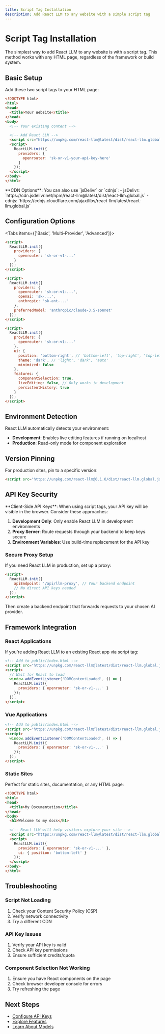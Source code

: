 ```yaml
---
title: Script Tag Installation
description: Add React LLM to any website with a simple script tag
---
```



# Script Tag Installation

The simplest way to add React LLM to any website is with a script tag. This method works with any HTML page, regardless of the framework or build system.

## Basic Setup

Add these two script tags to your HTML page:

```html
<!DOCTYPE html>
<html>
<head>
  <title>Your Website</title>
</head>
<body>
  <!-- Your existing content -->
  
  <!-- Add React LLM -->
  <script src="https://unpkg.com/react-llm@latest/dist/react-llm.global.js"></script>
  <script>
    ReactLLM.init({
      providers: {
        openrouter: 'sk-or-v1-your-api-key-here'
      }
    });
  </script>
</body>
</html>
```

<Callout type="info">
**CDN Options**: You can also use `jsDelivr` or `cdnjs`:
- jsDelivr: `https://cdn.jsdelivr.net/npm/react-llm@latest/dist/react-llm.global.js`
- cdnjs: `https://cdnjs.cloudflare.com/ajax/libs/react-llm/latest/react-llm.global.js`
</Callout>

## Configuration Options

<Tabs items={['Basic', 'Multi-Provider', 'Advanced']}>
<Tab value="Basic">

```html
<script>
  ReactLLM.init({
    providers: {
      openrouter: 'sk-or-v1-...'
    }
  });
</script>
```

</Tab>
<Tab value="Multi-Provider">

```html
<script>
  ReactLLM.init({
    providers: {
      openrouter: 'sk-or-v1-...',
      openai: 'sk-...',
      anthropic: 'sk-ant-...'
    },
    preferredModel: 'anthropic/claude-3.5-sonnet'
  });
</script>
```

</Tab>
<Tab value="Advanced">

```html
<script>
  ReactLLM.init({
    providers: {
      openrouter: 'sk-or-v1-...'
    },
    ui: {
      position: 'bottom-right', // 'bottom-left', 'top-right', 'top-left'
      theme: 'dark', // 'light', 'dark', 'auto'
      minimized: false
    },
    features: {
      componentSelection: true,
      liveEditing: false, // Only works in development
      persistentHistory: true
    }
  });
</script>
```

</Tab>
</Tabs>

## Environment Detection

React LLM automatically detects your environment:

- **Development**: Enables live editing features if running on localhost
- **Production**: Read-only mode for component exploration

## Version Pinning

For production sites, pin to a specific version:

```html
<script src="https://unpkg.com/react-llm@0.1.0/dist/react-llm.global.js"></script>
```

## API Key Security

<Callout type="warning">
**Client-Side API Keys**: When using script tags, your API key will be visible in the browser. Consider these approaches:

1. **Development Only**: Only enable React LLM in development environments
2. **Proxy Server**: Route requests through your backend to keep keys secure
3. **Environment Variables**: Use build-time replacement for the API key
</Callout>

### Secure Proxy Setup

If you need React LLM in production, set up a proxy:

```html
<script>
  ReactLLM.init({
    apiEndpoint: '/api/llm-proxy', // Your backend endpoint
    // No direct API keys needed
  });
</script>
```

Then create a backend endpoint that forwards requests to your chosen AI provider.

## Framework Integration

### React Applications

If you're adding React LLM to an existing React app via script tag:

```html
<!-- Add to public/index.html -->
<script src="https://unpkg.com/react-llm@latest/dist/react-llm.global.js"></script>
<script>
  // Wait for React to load
  window.addEventListener('DOMContentLoaded', () => {
    ReactLLM.init({
      providers: { openrouter: 'sk-or-v1-...' }
    });
  });
</script>
```

### Vue Applications

```html
<!-- Add to public/index.html -->
<script src="https://unpkg.com/react-llm@latest/dist/react-llm.global.js"></script>
<script>
  window.addEventListener('DOMContentLoaded', () => {
    ReactLLM.init({
      providers: { openrouter: 'sk-or-v1-...' }
    });
  });
</script>
```

### Static Sites

Perfect for static sites, documentation, or any HTML page:

```html
<!DOCTYPE html>
<html>
<head>
  <title>My Documentation</title>
</head>
<body>
  <h1>Welcome to my docs</h1>
  
  <!-- React LLM will help visitors explore your site -->
  <script src="https://unpkg.com/react-llm@latest/dist/react-llm.global.js"></script>
  <script>
    ReactLLM.init({
      providers: { openrouter: 'sk-or-v1-...' },
      ui: { position: 'bottom-left' }
    });
  </script>
</body>
</html>
```

## Troubleshooting

### Script Not Loading

1. Check your Content Security Policy (CSP)
2. Verify network connectivity
3. Try a different CDN

### API Key Issues

1. Verify your API key is valid
2. Check API key permissions
3. Ensure sufficient credits/quota

### Component Selection Not Working

1. Ensure you have React components on the page
2. Check browser developer console for errors
3. Try refreshing the page

## Next Steps

- [Configure API Keys](/docs/configuration/api-keys)
- [Explore Features](/docs/features)
- [Learn About Models](/docs/configuration/models)
